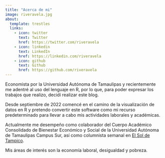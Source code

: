 ```yaml
---
title: "Acerca de mi"
image: riveravela.jpg
about:
  template: trestles
  links:
    - icon: twitter
      text: Twitter
      href: https://twitter.com/riveravela
    - icon: linkedin
      text: LinkedIn
      href: https://linkedin.com/riveravela
    - icon: github
      text: Github
      href: https://github.com/riveravela
---
```


Economista por la Universidad Autónoma de Tamaulipas y recientemente me adentré al uso del lenguaje en R, por lo que, para poder expresar los trabajos que realizo, decidí realizar este blog.

Desde septiembre de 2022 comencé en el camino de la visualización de datos en R y pretendo convertir este software como mi recurso predeterminado para llevar a cabo mis actividades laborales y académicas.

Actualmente me desempeño como colaborador del Cuerpo Académico Consolidado de Bienestar Económico y Social de la Universidad Autónoma de Tamaulipas Campus Sur, así como columnista semanal en [El Sol de Tampico](https://www.elsoldetampico.com.mx/analisis/autor/luis-manuel-r.-vela).

Mis áreas de interés son la economía laboral, desigualdad y pobreza.
